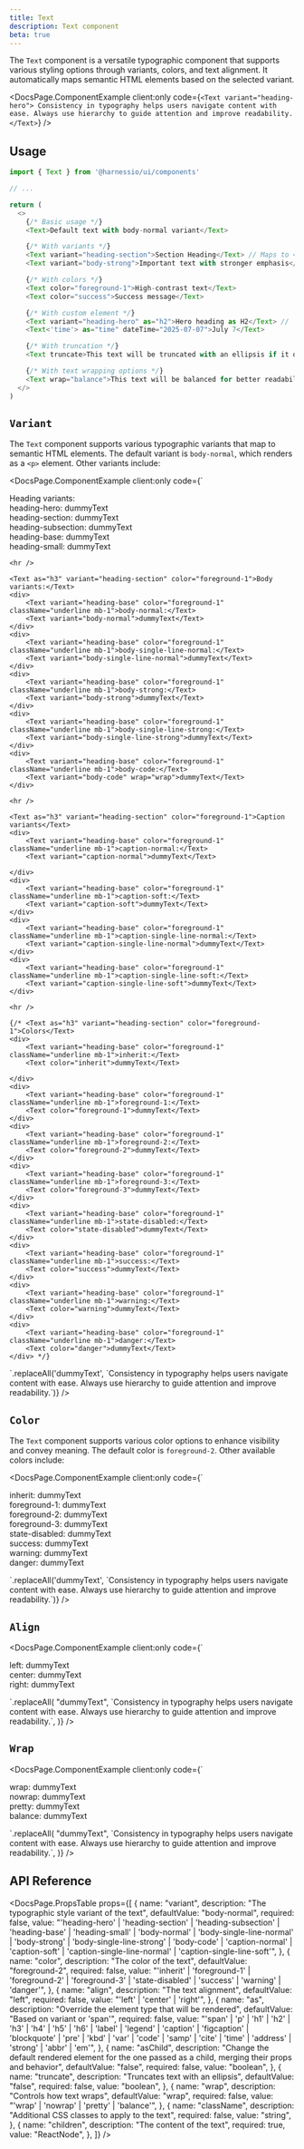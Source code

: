 ```yaml
---
title: Text
description: Text component
beta: true
---
```


The `Text` component is a versatile typographic component that supports various styling options through variants, colors, and text alignment. It automatically maps semantic HTML elements based on the selected variant.


<DocsPage.ComponentExample
  client:only
  code={`
    <Text variant="heading-hero">
        Consistency in typography helps users navigate content with ease. Always use hierarchy to guide attention and improve readability.
    </Text>
`}
/>

## Usage

```typescript jsx
import { Text } from '@harnessio/ui/components'

// ...

return (
  <>
    {/* Basic usage */}
    <Text>Default text with body-normal variant</Text>

    {/* With variants */}
    <Text variant="heading-section">Section Heading</Text> // Maps to <h2>
    <Text variant="body-strong">Important text with stronger emphasis</Text>

    {/* With colors */}
    <Text color="foreground-1">High-contrast text</Text>
    <Text color="success">Success message</Text>

    {/* With custom element */}
    <Text variant="heading-hero" as="h2">Hero heading as H2</Text> //  <h1> => <h2>
    <Text<'time'> as="time" dateTime="2025-07-07">July 7</Text>

    {/* With truncation */}
    <Text truncate>This text will be truncated with an ellipsis if it overflows</Text>

    {/* With text wrapping options */}
    <Text wrap="balance">This text will be balanced for better readability</Text>
  </>
)
```

## `Variant`

The `Text` component supports various typographic variants that map to semantic HTML elements.
The default variant is `body-normal`, which renders as a `<p>` element. Other variants include:

<DocsPage.ComponentExample
  client:only
  code={`<div className="grid gap-4">
    <Text as="h3" variant="heading-section" color="foreground-1">Heading variants:</Text>
    <div>
        <Text variant="heading-base" color="foreground-1" className="underline mb-1">heading-hero:</Text>
        <Text variant="heading-hero">dummyText</Text>
    </div>
    <div>
        <Text variant="heading-base" color="foreground-1" className="underline mb-1">heading-section:</Text>
        <Text variant="heading-section">dummyText</Text>
    </div>
    <div>
        <Text variant="heading-base" color="foreground-1" className="underline mb-1">heading-subsection:</Text>
        <Text variant="heading-subsection">dummyText</Text>
    </div>
    <div>
        <Text variant="heading-base" color="foreground-1" className="underline mb-1">heading-base:</Text>
        <Text variant="heading-base">dummyText</Text>
    </div>
    <div>
        <Text variant="heading-base" color="foreground-1" className="underline mb-1">heading-small:</Text>
        <Text variant="heading-small">dummyText</Text>
    </div>

    <hr />

    <Text as="h3" variant="heading-section" color="foreground-1">Body variants:</Text>
    <div>
        <Text variant="heading-base" color="foreground-1" className="underline mb-1">body-normal:</Text>
        <Text variant="body-normal">dummyText</Text>
    </div>
    <div>
        <Text variant="heading-base" color="foreground-1" className="underline mb-1">body-single-line-normal:</Text>
        <Text variant="body-single-line-normal">dummyText</Text>
    </div>
    <div>
        <Text variant="heading-base" color="foreground-1" className="underline mb-1">body-strong:</Text>
        <Text variant="body-strong">dummyText</Text>
    </div>
    <div>
        <Text variant="heading-base" color="foreground-1" className="underline mb-1">body-single-line-strong:</Text>
        <Text variant="body-single-line-strong">dummyText</Text>
    </div>
    <div>
        <Text variant="heading-base" color="foreground-1" className="underline mb-1">body-code:</Text>
        <Text variant="body-code" wrap="wrap">dummyText</Text>
    </div>

    <hr />

    <Text as="h3" variant="heading-section" color="foreground-1">Caption variants</Text>
    <div>
        <Text variant="heading-base" color="foreground-1" className="underline mb-1">caption-normal:</Text>
        <Text variant="caption-normal">dummyText</Text>

    </div>
    <div>
        <Text variant="heading-base" color="foreground-1" className="underline mb-1">caption-soft:</Text>
        <Text variant="caption-soft">dummyText</Text>
    </div>
    <div>
        <Text variant="heading-base" color="foreground-1" className="underline mb-1">caption-single-line-normal:</Text>
        <Text variant="caption-single-line-normal">dummyText</Text>
    </div>
    <div>
        <Text variant="heading-base" color="foreground-1" className="underline mb-1">caption-single-line-soft:</Text>
        <Text variant="caption-single-line-soft">dummyText</Text>
    </div>

    <hr />

    {/* <Text as="h3" variant="heading-section" color="foreground-1">Colors</Text>
    <div>
        <Text variant="heading-base" color="foreground-1" className="underline mb-1">inherit:</Text>
        <Text color="inherit">dummyText</Text>

    </div>
    <div>
        <Text variant="heading-base" color="foreground-1" className="underline mb-1">foreground-1:</Text>
        <Text color="foreground-1">dummyText</Text>
    </div>
    <div>
        <Text variant="heading-base" color="foreground-1" className="underline mb-1">foreground-2:</Text>
        <Text color="foreground-2">dummyText</Text>
    </div>
    <div>
        <Text variant="heading-base" color="foreground-1" className="underline mb-1">foreground-3:</Text>
        <Text color="foreground-3">dummyText</Text>
    </div>
    <div>
        <Text variant="heading-base" color="foreground-1" className="underline mb-1">state-disabled:</Text>
        <Text color="state-disabled">dummyText</Text>
    </div>
    <div>
        <Text variant="heading-base" color="foreground-1" className="underline mb-1">success:</Text>
        <Text color="success">dummyText</Text>
    </div>
    <div>
        <Text variant="heading-base" color="foreground-1" className="underline mb-1">warning:</Text>
        <Text color="warning">dummyText</Text>
    </div>
    <div>
        <Text variant="heading-base" color="foreground-1" className="underline mb-1">danger:</Text>
        <Text color="danger">dummyText</Text>
    </div> */}

</div>`.replaceAll('dummyText', `Consistency in typography helps users navigate content with ease. Always use hierarchy to guide attention and improve readability.`)}
/>

## `Color`

The `Text` component supports various color options to enhance visibility and convey meaning. The default color is `foreground-2`. Other available colors include:

<DocsPage.ComponentExample
  client:only
  code={`<div className="grid gap-4">
    <div>
        <Text variant="heading-base" color="foreground-1" className="underline mb-1">inherit:</Text>
        <Text color="inherit">dummyText</Text>
    </div>
    <div>
        <Text variant="heading-base" color="foreground-1" className="underline mb-1">foreground-1:</Text>
        <Text color="foreground-1">dummyText</Text>
    </div>
    <div>
        <Text variant="heading-base" color="foreground-1" className="underline mb-1">foreground-2:</Text>
        <Text color="foreground-2">dummyText</Text>
    </div>
    <div>
        <Text variant="heading-base" color="foreground-1" className="underline mb-1">foreground-3:</Text>
        <Text color="foreground-3">dummyText</Text>
    </div>
    <div>
        <Text variant="heading-base" color="foreground-1" className="underline mb-1">state-disabled:</Text>
        <Text color="state-disabled">dummyText</Text>
    </div>
    <div>
        <Text variant="heading-base" color="foreground-1" className="underline mb-1">success:</Text>
        <Text color="success">dummyText</Text>
    </div>
    <div>
        <Text variant="heading-base" color="foreground-1" className="underline mb-1">warning:</Text>
        <Text color="warning">dummyText</Text>
    </div>
    <div>
        <Text variant="heading-base" color="foreground-1" className="underline mb-1">danger:</Text>
        <Text color="danger">dummyText</Text>
    </div>

</div>`.replaceAll('dummyText', `Consistency in typography helps users navigate content with ease. Always use hierarchy to guide attention and improve readability.`)}
/>

## `Align`

<DocsPage.ComponentExample
  client:only
  code={`<div className="grid gap-4">
    <div>
        <Text variant="heading-base" color="foreground-1" className="underline mb-1">left:</Text>
        <Text align="left">dummyText</Text>
    </div>
    <div>
        <Text variant="heading-base" color="foreground-1" className="underline mb-1">center:</Text>
        <Text align="center">dummyText</Text>
    </div>
    <div>
        <Text variant="heading-base" color="foreground-1" className="underline mb-1">right:</Text>
        <Text align="right">dummyText</Text>
    </div>
</div>`.replaceAll(
    "dummyText",
    `Consistency in typography helps users navigate content with ease. Always use hierarchy to guide attention and improve readability.`,
  )}
/>

## `Wrap`

<DocsPage.ComponentExample
  client:only
  code={`<div className="grid gap-4">
    <div className="max-w-[400px]">
        <Text variant="heading-base" color="foreground-1" className="underline mb-1">wrap:</Text>
        <Text wrap="wrap">dummyText</Text>
    </div>
    <div className="max-w-[400px]">
        <Text variant="heading-base" color="foreground-1" className="underline mb-1">nowrap:</Text>
        <Text wrap="nowrap">dummyText</Text>
    </div>
    <div className="max-w-[400px]">
        <Text variant="heading-base" color="foreground-1" className="underline mb-1">pretty:</Text>
        <Text wrap="pretty">dummyText</Text>
    </div>
    <div className="max-w-[400px]">
        <Text variant="heading-base" color="foreground-1" className="underline mb-1">balance:</Text>
        <Text wrap="balance">dummyText</Text>
    </div>
</div>`.replaceAll(
    "dummyText",
    `Consistency in typography helps users navigate content with ease. Always use hierarchy to guide attention and improve readability.`,
  )}
/>

## API Reference

<DocsPage.PropsTable
  props={[
    {
      name: "variant",
      description: "The typographic style variant of the text",
      defaultValue: "body-normal",
      required: false,
      value:
        "'heading-hero' | 'heading-section' | 'heading-subsection' | 'heading-base' | 'heading-small' | 'body-normal' | 'body-single-line-normal' | 'body-strong' | 'body-single-line-strong' | 'body-code' | 'caption-normal' | 'caption-soft' | 'caption-single-line-normal' | 'caption-single-line-soft'",
    },
    {
      name: "color",
      description: "The color of the text",
      defaultValue: "foreground-2",
      required: false,
      value:
        "'inherit' | 'foreground-1' | 'foreground-2' | 'foreground-3' | 'state-disabled' | 'success' | 'warning' | 'danger'",
    },
    {
      name: "align",
      description: "The text alignment",
      defaultValue: "left",
      required: false,
      value: "'left' | 'center' | 'right'",
    },
    {
      name: "as",
      description: "Override the element type that will be rendered",
      defaultValue: "Based on variant or 'span'",
      required: false,
      value:
        "'span' | 'p' | 'h1' | 'h2' | 'h3' | 'h4' | 'h5' | 'h6' | 'label' | 'legend' | 'caption' | 'figcaption' | 'blockquote' | 'pre' | 'kbd' | 'var' | 'code' | 'samp' | 'cite' | 'time' | 'address' | 'strong' | 'abbr' | 'em'",
    },
    {
      name: "asChild",
      description:
        "Change the default rendered element for the one passed as a child, merging their props and behavior",
      defaultValue: "false",
      required: false,
      value: "boolean",
    },
    {
      name: "truncate",
      description: "Truncates text with an ellipsis",
      defaultValue: "false",
      required: false,
      value: "boolean",
    },
    {
      name: "wrap",
      description: "Controls how text wraps",
      defaultValue: "wrap",
      required: false,
      value: "'wrap' | 'nowrap' | 'pretty' | 'balance'",
    },
    {
      name: "className",
      description: "Additional CSS classes to apply to the text",
      required: false,
      value: "string",
    },
    {
      name: "children",
      description: "The content of the text",
      required: true,
      value: "ReactNode",
    },
  ]}
/>
